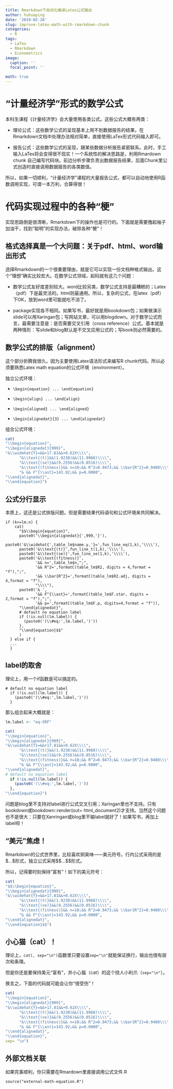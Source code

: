 ```yaml
---
title: Rmarkdown下自动化编译Latex公式输出
author: huhuaping
date: '2019-02-28'
slug: improve-latex-math-with-rmarkdown-chunk
categories:
  - R
tags:
  - LaTex
  - Rmarkdown
  - Econometrics
image:
  caption: ''
  focal_point: ''

math: true
---
```


# “计量经济学”形式的数学公式

本科生课程《计量经济学》会大量使用各类公式。这些公式大概有两类：

- 理论公式：这些数学公式的呈现基本上用不到数据报告的结果。在Rmarkdown文档中处理办法相对简单，直接使用LaTex形式代码输入即可。

- 报告公式：这些数学公式的呈现，跟某些数据分析报告紧密联系。此时，手工输入LaTex将会变得很不现实！一个系统性的解决思路是，利用Rmardown chunk 自己编写代码块。前边分析步骤负责出数据报告结果，后面Chunk里公式创造时直接调用数据报告的各类数值。


所以，如果一切顺利，“计量经济学”课程的大量报告公式，都可以自动地使用R函数调用实现，可谓一本万利，合算得很！

# 代码实现过程中的各种“梗”

实现思路倒是很清晰，Rmarkdown下的操作也是可行的。下面就是需要撸起袖子加油干，找到“聪明”的实现办法，破除各种“梗”！

## 格式选择真是一个大问题：关于pdf、html、word输出形式

选择Rmarkdown的一个很重要理由，就是它可以实现一份文档种格式输出。这个“理想”确实比较宏大。在数学公式领域，起码就有这几个问题：

- 数学公式友好度差别较大。word比较另类，数学公式支持是最糟糕的；Latex（pdf）下是最灵活的。html则最通用。所以，复杂的公式，在latex（pdf）下OK，放到word里可能就吃不消了。

- package实现各不相同。如果写书，最好就是用bookdown包；如果做演示slide可以用Xaringan包；写网站文章，可以用blogdown。对于数学公式而言，最需要注意是：是否需要交叉引用（cross reference）公式。基本就是两种情形：写slide和blog默认是不交叉应用公式的；写book则必然需要的。

## 数学公式的排版（alignment）

这个部分折腾我很久。因为主要使用Latex语法形式来编写R chunk代码。所以必须要熟悉Latex math equation的公式环境（environment）。

独立公式环境：

- `\begin{equation} ... \end{equation}`

- `\begin{align} ... \end{align}`

- `\begin{aligned} ... \end{aligned}`

- `\begin{alignedat}{3} ... \end{alignedat}`

组合公式环境：

```r
cat(
"\\begin{equation}",
"\\begin{alignedat}{999}",
"&\\widehat{Y}=&&+17.81&&+0.62X\\\\",
      "&\\text{(t)}&&(1.9238)&&(11.9968)\\\\",
      "&\\text{(se)}&&(9.2556)&&(0.0516)\\\\",
      "&\\text{(fitness)}&& n=10;&& R^2=0.9473;&& \\bar{R^2}=0.9408\\\\",
      "& && F^{\\ast}=143.92;&& p=0.0000",
"\\end{alignedat}",
"\\end{equation}")

```

## 公式分行显示

本质上，这还是公式排版问题。但是需要结果代码语句和公式环境来共同解决。

```
if (k<=lm.n) {
    cat(
      "$$\\begin{equation}",
      paste0('\\begin{alignedat}{',999,'}'),
      paste0('&\\widehat{',table_lm$name.y,'}=',fun_line_eq(1,k),'\\\\'),
      paste0('&\\text{(t)}',fun_line_t(1,k),'\\\\'),
      paste0('&\\text{(se)}',fun_line_se(1,k),'\\\\'),
      paste0('&\\text{(fitness)}',
             '&& n=',table_lm$n,";",
             '&& R^2=',formatC(table_lm$R2, digits = 4,format = "f"),";",
             '&& \\bar{R^2}=',formatC(table_lm$R2.adj, digits = 4,format = "f"),
             "\\\\"),
      paste0('& ',
             '&& F^{\\ast}=',formatC(table_lm$F.star, digits = 2,format = "f"),";",
             '&& p=',formatC(table_lm$F.p, digits=4,format = "f")),
      "\\end{alignedat}",
      # default no equation label
      if (!is.null(lm.label)) {
        (paste0('(\\#eq:',lm.label,')'))
      },
      "\\end{equation}$$"
      )
  } else if {
  ...
  }
```


## label的取舍

理论上，用一个if函数是可以搞定的。

```
# default no equation label
  if (!is.null(lm.label)) {
    (paste0('(\\#eq:',lm.label,')'))
  }
```

那么组合起来大概就是：

```r

lm.label <- "eq-SRF"

cat(
"\\begin{equation}",
"\\begin{alignedat}{999}",
"&\\widehat{Y}=&&+17.81&&+0.62X\\\\",
      "&\\text{(t)}&&(1.9238)&&(11.9968)\\\\",
      "&\\text{(se)}&&(9.2556)&&(0.0516)\\\\",
      "&\\text{(fitness)}&& n=10;&& R^2=0.9473;&& \\bar{R^2}=0.9408\\\\",
      "& && F^{\\ast}=143.92;&& p=0.0000",
"\\end{alignedat}",
# default no equation label
  if (!is.null(lm.label)) {
    (paste0('(\\#eq:',lm.label,')'))
  },
"\\end{equation}")

```

问题是blog里不支持对label进行公式交叉引用；Xaringan里也不支持。只有bookdown或bookdown::render(out= html_document2)才支持。当然这个问题也不是很大：只要在Xanringan或blog里不输label就好了！如果写书，再加上label呗！

## "美元"焦虑！

Rmarkdown的公式世界里，比较喜欢铜臭味——美元符号。行内公式采用的是$\$...\$$形式，独立公式采用$\$\$...\$\$$形式。

所以，记得要时刻保持“富有”！如下的美元符号：

```r
cat(
"$$\\begin{equation}",
"\\begin{alignedat}{999}",
"&\\widehat{Y}=&&+17.81&&+0.62X\\\\",
      "&\\text{(t)}&&(1.9238)&&(11.9968)\\\\",
      "&\\text{(se)}&&(9.2556)&&(0.0516)\\\\",
      "&\\text{(fitness)}&& n=10;&& R^2=0.9473;&& \\bar{R^2}=0.9408\\\\",
      "& && F^{\\ast}=143.92;&& p=0.0000",
"\\end{alignedat}",
"\\end{equation}$$")

```

## 小心猫（cat）！

理论上，`cat(, sep="\n")`函数里只要设置`sep="\n"`就能保证换行，输出也很有层次和条理。

但是你还是要保持美元“富有”，并小心猫（cat）的这个挠人小利爪（`sep="\n"`）。

换言之，下面的代码就可能会让你“很受伤”！

``` r
cat(
"\\begin{equation}",
"\\begin{alignedat}{999}",
"&\\widehat{Y}=&&+17.81&&+0.62X\\\\",
      "&\\text{(t)}&&(1.9238)&&(11.9968)\\\\",
      "&\\text{(se)}&&(9.2556)&&(0.0516)\\\\",
      "&\\text{(fitness)}&& n=10;&& R^2=0.9473;&& \\bar{R^2}=0.9408\\\\",
      "& && F^{\\ast}=143.92;&& p=0.0000",
"\\end{alignedat}",
"\\end{equation}",
sep= "\n")
```

## 外部文档关联

如果完事顺利，你只需要在Rmardown里直接调用公式文件.R

```
source("external-math-equation.R")

```
